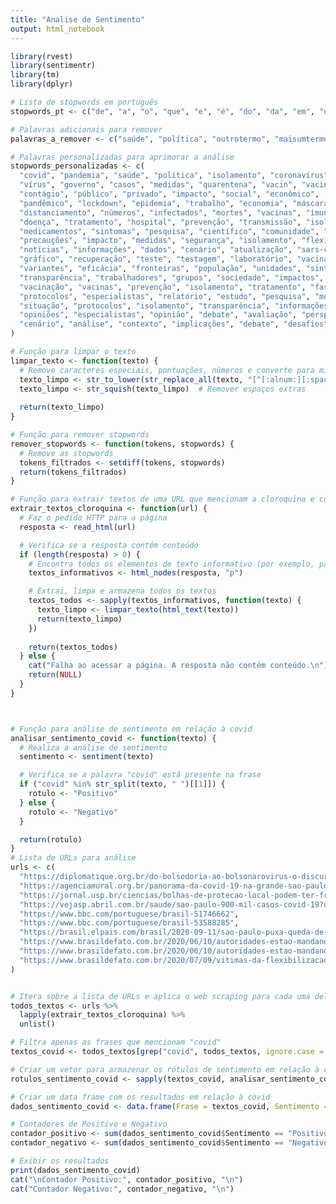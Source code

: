 ```yaml
---
title: "Analise de Sentimento"
output: html_notebook
---
```



```r

library(rvest)
library(sentimentr)
library(tm)
library(dplyr)

# Lista de stopwords em português
stopwords_pt <- c("de", "a", "o", "que", "e", "é", "do", "da", "em", "um", "para", "com", "não", "uma", "os", "no", "se", "na", "por", "mais", "as", "dos", "como", "mas", "ao", "ele", "das", "à", "seu", "sua", "ou", "quando", "muito", "nos", "já", "eu", "também", "só", "pelo", "pela", "até", "isso", "ela", "entre", "depois", "sem", "mesmo", "aos", "seus", "quem", "nas", "me", "esse", "eles", "você", "essa", "num", "nem", "suas", "meu", "às", "minha", "numa", "pelos", "elas", "qual", "nós", "lhe", "deles", "essas", "esses", "pelas", "este", "dele", "tu", "te", "vocês", "vos", "lhes", "meus", "minhas", "teu", "tua", "teus", "tuas", "nosso", "nossa", "nossos", "nossas", "dela", "delas", "esta", "estes", "estas", "aquele", "aquela", "aqueles", "aquelas", "isto", "aquilo", "estou", "está", "estamos", "estão", "estive", "esteve", "estivemos", "estiveram", "estava", "estávamos", "estavam", "estivera", "estivéramos", "esteja", "estejamos", "estejam", "estivesse", "estivéssemos", "estivessem", "estiver", "estivermos", "estiverem", "hei", "há", "havemos", "hão", "houve", "houvemos", "houveram", "houvera", "houvéramos", "haja", "hajamos", "hajam", "houvesse", "houvéssemos", "houvessem", "houver", "houvermos", "houverem", "houverei", "houverá", "houveremos", "houverão", "houveria", "houveríamos", "houveriam", "sou", "somos", "são", "era", "éramos", "eram", "fui", "foi", "fomos", "foram", "fora", "fôramos", "seja", "sejamos", "sejam", "fosse", "fôssemos", "fossem", "for", "formos", "forem", "serei", "será", "seremos", "serão", "seria", "seríamos", "seriam", "tenho", "tem", "temos", "tém", "tinha", "tínhamos", "tinham", "tive", "teve", "tivemos", "tiveram", "tivera", "tivéramos", "tenha", "tenhamos", "tenham", "tivesse", "tivéssemos", "tivessem", "tiver", "tivermos", "tiverem", "faz")

# Palavras adicionais para remover
palavras_a_remover <- c("saúde", "política", "outrotermo", "maisumtermo")

# Palavras personalizadas para aprimorar a análise
stopwords_personalizadas <- c(
  "covid", "pandemia", "saúde", "política", "isolamento", "coronavírus",
  "vírus", "governo", "casos", "medidas", "quarentena", "vacin", "vacinação",
  "contágio", "público", "privado", "impacto", "social", "econômico",
  "pandêmico", "lockdown", "epidemia", "trabalho", "economia", "máscara",
  "distanciamento", "números", "infectados", "mortes", "vacinas", "imunização",
  "doença", "tratamento", "hospital", "prevenção", "transmissão", "isolamento",
  "medicamentos", "sintomas", "pesquisa", "científico", "comunidade", "crise",
  "precauções", "impacto", "medidas", "segurança", "isolamento", "flexibilização",
  "notícias", "informações", "dados", "cenário", "atualização", "sars-cov-2",
  "gráfico", "recuperação", "teste", "testagem", "laboratório", "vacinação",
  "variantes", "eficácia", "fronteiras", "população", "unidades", "sintomas",
  "transparência", "trabalhadores", "grupos", "sociedade", "impactos", "medidas",
  "vacinação", "vacinas", "prevenção", "isolamento", "tratamento", "fases",
  "protocolos", "especialistas", "relatório", "estudo", "pesquisa", "monitoramento",
  "situação", "protocolos", "isolamento", "transparência", "informações", "notícias",
  "opiniões", "especialistas", "opinião", "debate", "avaliação", "perspectiva",
  "cenário", "análise", "contexto", "implicações", "debate", "desafios", "impactos"
)

# Função para limpar o texto
limpar_texto <- function(texto) {
  # Remove caracteres especiais, pontuações, números e converte para minúsculas
  texto_limpo <- str_to_lower(str_replace_all(texto, "[^[:alnum:][:space:]]", ""))
  texto_limpo <- str_squish(texto_limpo)  # Remover espaços extras
  
  return(texto_limpo)
}

# Função para remover stopwords
remover_stopwords <- function(tokens, stopwords) {
  # Remove as stopwords
  tokens_filtrados <- setdiff(tokens, stopwords)
  return(tokens_filtrados)
}

# Função para extrair textos de uma URL que mencionam a cloroquina e covid
extrair_textos_cloroquina <- function(url) {
  # Faz o pedido HTTP para a página
  resposta <- read_html(url)

  # Verifica se a resposta contém conteúdo
  if (length(resposta) > 0) {
    # Encontra todos os elementos de texto informativo (por exemplo, parágrafos)
    textos_informativos <- html_nodes(resposta, "p")

    # Extrai, limpa e armazena todos os textos
    textos_todos <- sapply(textos_informativos, function(texto) {
      texto_limpo <- limpar_texto(html_text(texto))
      return(texto_limpo)
    })
    
    return(textos_todos)
  } else {
    cat("Falha ao acessar a página. A resposta não contém conteúdo.\n")
    return(NULL)
  }
}



# Função para análise de sentimento em relação à covid
analisar_sentimento_covid <- function(texto) {
  # Realiza a análise de sentimento
  sentimento <- sentiment(texto)

  # Verifica se a palavra "covid" está presente na frase
  if ("covid" %in% str_split(texto, " ")[[1]]) {
    rotulo <- "Positivo"
  } else {
    rotulo <- "Negativo"
  }

  return(rotulo)
}
# Lista de URLs para análise
urls <- c(
  "https://diplomatique.org.br/do-bolsodoria-ao-bolsonarovirus-o-discurso-de-joao-doria/",
  "https://agenciamural.org.br/panorama-da-covid-19-na-grande-sao-paulo/",
  "https://jornal.usp.br/ciencias/bolhas-de-protecao-local-podem-ter-freado-covid-19-em-sao-paulo-aponta-pesquisa/",
  "https://vejasp.abril.com.br/saude/sao-paulo-900-mil-casos-covid-19?utm_source=google&utm_medium=cpc&utm_campaign=eda_vejasp_audiencia_institucional&gad_source=1&gclid=Cj0KCQiA6vaqBhCbARIsACF9M6nG3mRC82T1K2T4jKti86xQqVQQW2ToCM5NZhw5ORagaiFKIQzqCuMaAsoBEALw_wcB",
  "https://www.bbc.com/portuguese/brasil-51746662",
  "https://www.bbc.com/portuguese/brasil-53588285",
  "https://brasil.elpais.com/brasil/2020-09-11/sao-paulo-puxa-queda-de-mortes-por-covid-19-no-pais-mas-e-cedo-para-cravar-controle-da-pandemia.html",
  "https://www.brasildefato.com.br/2020/06/10/autoridades-estao-mandando-populacao-para-abatedouro-com-reabertura-comercial-em-sp",
  "https://www.brasildefato.com.br/2020/06/10/autoridades-estao-mandando-populacao-para-abatedouro-com-reabertura-comercial-em-sp",
  "https://www.brasildefato.com.br/2020/07/09/vitimas-da-flexibilizacao-relatos-de-quem-contraiu-covid-na-volta-ao-trabalho-em-sp"
)


# Itera sobre a lista de URLs e aplica o web scraping para cada uma delas
todos_textos <- urls %>%
  lapply(extrair_textos_cloroquina) %>%
  unlist()

# Filtra apenas as frases que mencionam "covid"
textos_covid <- todos_textos[grep("covid", todos_textos, ignore.case = TRUE)]

# Criar um vetor para armazenar os rótulos de sentimento em relação à covid
rotulos_sentimento_covid <- sapply(textos_covid, analisar_sentimento_covid)

# Criar um data frame com os resultados em relação à covid
dados_sentimento_covid <- data.frame(Frase = textos_covid, Sentimento = rotulos_sentimento_covid)

# Contadores de Positivo e Negativo
contador_positivo <- sum(dados_sentimento_covid$Sentimento == "Positivo")
contador_negativo <- sum(dados_sentimento_covid$Sentimento == "Negativo")

# Exibir os resultados
print(dados_sentimento_covid)
cat("\nContador Positivo:", contador_positivo, "\n")
cat("Contador Negativo:", contador_negativo, "\n")


```


